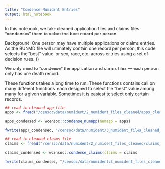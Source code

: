 ```yaml
---
title: "Condense Numident Entries"
output: html_notebook
---
```


In this notebook, we take cleaned application files and claims files "condenses" them to select the best record per person.

Background: One person may have multiple applications or claims entries. As the BUNMD file will ultimately contain one record per person, this code selects the "best" value for sex, race, etc. across entries using a set of decision rules.  ()

We only need to "condense" the application and claims files — each person only has one death record. 

These functions takes a long time to run. These functions contains call on many different functions, each designed to select the "best" value among many for a given variable. Sometimes it is easiest to select only certain records. 

```r
## read in cleaned app file
apps <- fread("/censoc/data/numident/2_numident_files_cleaned/apps_cleaned.csv", na.strings = "")

apps_condensed <- wcensoc::condense_numapp(numapp = apps)

fwrite(apps_condensed, "/censoc/data/numident/3_numident_files_cleaned_and_condensed/apps_condensed.csv")
```

```r
## read in cleaned claims file
claims <- fread("/censoc/data/numident/2_numident_files_cleaned/claims_cleaned.csv", na.strings = "")

claims_condensed <- wcensoc::condense_claims(claims = claims)

fwrite(claims_condensed, "/censoc/data/numident/3_numident_files_cleaned_and_condensed/claims_condensed.csv")
```

